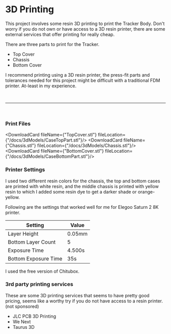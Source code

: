 

# 3D Printing

This project involves some resin 3D printing to print the Tracker Body. Don't worry if you do not own or have access
to a 3D resin printer, there are some external services that offer printing for really cheap.

There are three parts to print for the Tracker.


- Top Cover
- Chassis
- Bottom Cover

I recommend printing using a 3D resin printer, the press-fit parts and tolerances needed for this project might be difficult
with a traditional FDM printer. At-least in my experience.

<br/>

<hr/>
<br/>
<ImageProvider lightImage={PrinterImage} darkImage={PrinterImage}/>


### Print Files

<DownloadCard fileName={"TopCover.stl"} fileLocation={"/docs/3dModels/CaseTopPart.stl"}/>
<DownloadCard fileName={"Chassis.stl"} fileLocation={"/docs/3dModels/Chassis.stl"}/>
<DownloadCard fileName={"BottomCover.stl"} fileLocation={"/docs/3dModels/CaseBottomPart.stl"}/>


### Printer Settings
I used two different resin colors for the chassis, the top and bottom cases are printed with white resin, and the middle
chassis is printed with yellow resin to which I added some resin dye to get a darker shade or orange-yellow.

Following are the settings that worked well for me for Elegoo Saturn 2 8K printer.

| Setting                   | Value     |
|---------------------------|-----------|
| Layer Height              | 0.05mm    |
| Bottom Layer Count        | 5         |
| Exposure Time             | 4.500s    |
| Bottom Exposure Time      | 35s       |

I used the free version of Chitubox.

### 3rd party printing services
These are some 3D printing services that seems to have pretty good pricing, seems like a worthy try if you do not have
access to a resin printer. (not sponsored)


- <Link href="https://jlcpcb.com/3d-printing/CUL" target={"_blank"}> JLC PCB 3D Printing</Link>
- <Link href="https://www.wenext.com/" target={"_blank"}>We Next</Link>
- <Link href="https://www.taurus3d.com/" target={"_blank"}>Taurus 3D</Link>



